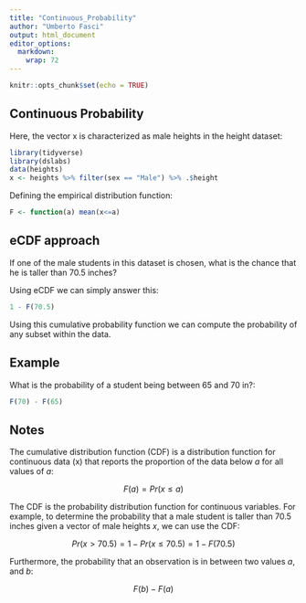 ```yaml
---
title: "Continuous_Probability"
author: "Umberto Fasci"
output: html_document
editor_options: 
  markdown: 
    wrap: 72
---
```


```r
knitr::opts_chunk$set(echo = TRUE)
```

## Continuous Probability

Here, the vector x is characterized as male heights in the height
dataset:

```r
library(tidyverse)
library(dslabs)
data(heights)
x <- heights %>% filter(sex == "Male") %>% .$height
```

Defining the empirical distribution function:

```r
F <- function(a) mean(x<=a)
```

## eCDF approach

If one of the male students in this dataset is chosen, what is the
chance that he is taller than 70.5 inches?

Using eCDF we can simply answer this:

```r
1 - F(70.5)
```

Using this cumulative probability function we can compute the
probability of any subset within the data.

## Example

What is the probability of a student being between 65 and 70 in?:

```r
F(70) - F(65)
```

## Notes

The cumulative distribution function (CDF) is a distribution function
for continuous data (x) that reports the proportion of the data below
*a* for all values of *a*:

$$F(a) = Pr(x \le a)$$

The CDF is the probability distribution function for continuous
variables. For example, to determine the probability that a male student
is taller than 70.5 inches given a vector of male heights *x*, we can
use the CDF:

$$Pr(x > 70.5) = 1-Pr(x \le 70.5) = 1 - F(70.5)$$

Furthermore, the probability that an observation is in between two values *a*,
and *b*:

$$F(b) - F(a)$$






